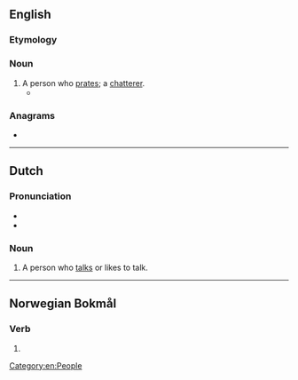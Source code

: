 {{also|Prater}}
==English==

===Etymology===
{{suffix|en|prate|er}}

===Noun===
{{en-noun}}

# A person who [[prate]]s; a [[chatterer]].
#* {{RQ:Shakespeare Henry 5|5|2|passage=Dear Kate, take a fellow of plain and uncoined constancy; for he perforce must do thee right, because he hath not the gift to woo in other places: ... a speaker is but a '''''prater'''''; a rhyme is but a ballad. A good leg will fall; a straight back will stoop; a black beard will turn white; a curled pate will grow bald; a fair face will wither; a full eye will wax hollow: but a good heart, Kate, is the sun and the moon.}}

===Anagrams===
* {{anagrams|en|a=aeprrt|parter|rapter|repart|retrap}}

[[Category:en:People]]

----

==Dutch==

===Pronunciation===
* {{audio|nl|Nl-prater.ogg|Audio}}
* {{rhymes|nl|aːtər}}

===Noun===
{{nl-noun|m|-s|pratertje}}

# A person who [[talk]]s or likes to talk.

----

==Norwegian Bokmål==

===Verb===
{{head|nb|verb form}}

# {{present tense of|nb|prate}}